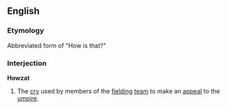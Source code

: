 ==English==
===Etymology===
Abbreviated form of "How is that?"
===Interjection===
'''Howzat'''
#{{Cricket}} The [[cry]] used by members of the [[fielding]] [[team]] to make an [[appeal]] to the [[umpire]].